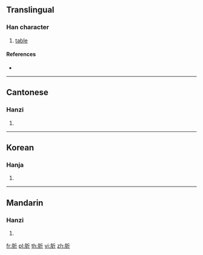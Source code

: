 {{character info/new}}
==Translingual==

===Han character===
{{Han char|rn=130|rad=肉|as=04|sn=8|four=72221|canj=BHML}}

# [[table]]

====References====
* {{Han ref|kx=0976.190|dkj=29323|dj=1427.320|hdz=32049.120|uh=80B5|ud=32949|bh=CDAF|bd=52655}}

----

==Cantonese==

===Hanzi===
{{yue-hanzi|jyut=|y=kei4}}

# {{defn|lang=yue|sort=肉04}}

----

==Korean==

===Hanja===
{{ko-hanja|hangeul=기|eumhun=|rv=gi|mr=ki|y=ki}}

# {{defn|lang=ko|sort=肉04}}

----

==Mandarin==

===Hanzi===
{{cmn-hanzi|pin=[[jìn]] ([[jin4]])|wg=chin<sup>4</sup>}}

# {{defn|lang=cmn|sort=肉04}}

[[fr:肵]]
[[pl:肵]]
[[th:肵]]
[[vi:肵]]
[[zh:肵]]